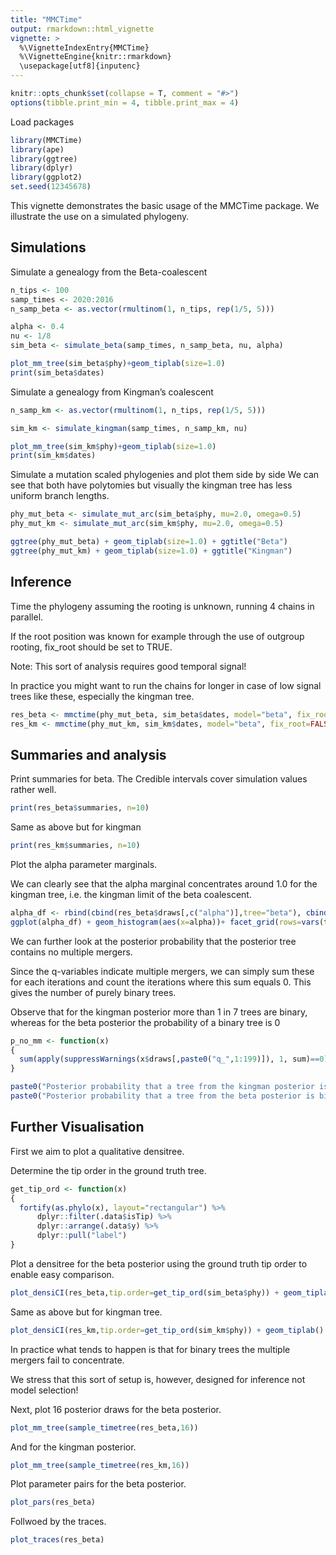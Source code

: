 ```yaml
---
title: "MMCTime"
output: rmarkdown::html_vignette
vignette: >
  %\VignetteIndexEntry{MMCTime}
  %\VignetteEngine{knitr::rmarkdown}
  \usepackage[utf8]{inputenc}
---
```


```r
knitr::opts_chunk$set(collapse = T, comment = "#>")
options(tibble.print_min = 4, tibble.print_max = 4)
```

Load packages
```r
library(MMCTime)
library(ape)
library(ggtree)
library(dplyr)
library(ggplot2)
set.seed(12345678)
```

This vignette demonstrates the basic usage of the MMCTime package.
We illustrate the use on a simulated phylogeny.

## Simulations

Simulate a genealogy from the Beta-coalescent
```r
n_tips <- 100
samp_times <- 2020:2016
n_samp_beta <- as.vector(rmultinom(1, n_tips, rep(1/5, 5)))

alpha <- 0.4
nu <- 1/8
sim_beta <- simulate_beta(samp_times, n_samp_beta, nu, alpha)

plot_mm_tree(sim_beta$phy)+geom_tiplab(size=1.0)
print(sim_beta$dates)
```

Simulate a genealogy from Kingman's coalescent
```r
n_samp_km <- as.vector(rmultinom(1, n_tips, rep(1/5, 5)))

sim_km <- simulate_kingman(samp_times, n_samp_km, nu)

plot_mm_tree(sim_km$phy)+geom_tiplab(size=1.0)
print(sim_km$dates)
```

Simulate a mutation scaled phylogenies and plot them side by side
We can see that both have polytomies but visually the kingman tree has less uniform branch lengths.
```r
phy_mut_beta <- simulate_mut_arc(sim_beta$phy, mu=2.0, omega=0.5)
phy_mut_km <- simulate_mut_arc(sim_km$phy, mu=2.0, omega=0.5)

ggtree(phy_mut_beta) + geom_tiplab(size=1.0) + ggtitle("Beta")
ggtree(phy_mut_km) + geom_tiplab(size=1.0) + ggtitle("Kingman")
```

## Inference

Time the phylogeny assuming the rooting is unknown, running 4 chains in parallel.

If the root position was known for example through the use of outgroup rooting, fix_root should be set to TRUE.

Note: This sort of analysis requires good temporal signal!

In practice you might want to run the chains for longer in case of low signal trees like these, especially the kingman tree.

```r
res_beta <- mmctime(phy_mut_beta, sim_beta$dates, model="beta", fix_root=FALSE, n_draws=1e3, thin=1e3) 
res_km <- mmctime(phy_mut_km, sim_km$dates, model="beta", fix_root=FALSE, n_draws=1e3, thin=1e3) 
```

## Summaries and analysis

Print summaries for beta. The Credible intervals cover simulation values rather well.
```r
print(res_beta$summaries, n=10)
```
Same as above but for kingman
```r
print(res_km$summaries, n=10)
```
Plot the alpha parameter marginals.

We can clearly see that the alpha marginal concentrates around 1.0 for the kingman tree, i.e. the kingman limit of the beta coalescent.
```r
alpha_df <- rbind(cbind(res_beta$draws[,c("alpha")],tree="beta"), cbind(res_km$draws[,c("alpha")],tree="kingman"))
ggplot(alpha_df) + geom_histogram(aes(x=alpha))+ facet_grid(rows=vars(tree))+theme_minimal()
```

We can further look at the posterior probability that the posterior tree contains no multiple mergers.

Since the q-variables indicate multiple mergers, we can simply sum these for each iterations and count the iterations where this sum equals 0. This gives the number of purely binary trees.

Observe that for the kingman posterior more than 1 in 7 trees are binary, whereas for the beta posterior the probability of a binary tree is 0
```r
p_no_mm <- function(x)
{
  sum(apply(suppressWarnings(x$draws[,paste0("q_",1:199)]), 1, sum)==0)/x$n_draws
}

paste0("Posterior probability that a tree from the kingman posterior is binary: ", p_no_mm(res_km))
paste0("Posterior probability that a tree from the beta posterior is binary: ", p_no_mm(res_beta))
```

## Further Visualisation
First we aim to plot a qualitative densitree.

Determine the tip order in the ground truth tree.
```r
get_tip_ord <- function(x)
{
  fortify(as.phylo(x), layout="rectangular") %>%
      dplyr::filter(.data$isTip) %>%
      dplyr::arrange(.data$y) %>%
      dplyr::pull("label")
}
```
Plot a densitree for the beta posterior using the ground truth tip order to enable easy comparison.
```r
plot_densiCI(res_beta,tip.order=get_tip_ord(sim_beta$phy)) + geom_tiplab()
```
Same as above but for kingman tree.
```r
plot_densiCI(res_km,tip.order=get_tip_ord(sim_km$phy)) + geom_tiplab()
```
In practice what tends to happen is that for binary trees the multiple mergers fail to concentrate. 

We stress that this sort of setup is, however, designed for inference not model selection!

Next, plot 16 posterior draws for the beta posterior.
```r
plot_mm_tree(sample_timetree(res_beta,16))
```
And for the kingman posterior.
```r
plot_mm_tree(sample_timetree(res_km,16))
```
Plot parameter pairs for the beta posterior.
```r
plot_pars(res_beta)
```
Follwoed by the traces.
```r
plot_traces(res_beta)
```